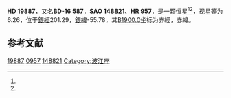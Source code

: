 {{Starbox begin
| name = HD 19887
}}
{{Starbox observe
| epoch = [[J2000.0|J2000.0]]
| constell = {{星座名待查}}<ref name=SIMBAD>{{cite web
 | url=http://simbad.u-strasbg.fr/simbad/sim-id?Ident=HR+957
 | title =Pulsating variable Star
 | publisher=Centre de Données astronomiques de Strasbourg
 | work=SIMBAD
 | accessdate=2012-07-13}}</ref><ref name=DATA>{{cite web
 | url=http://vizier.u-strasbg.fr/viz-bin/VizieR-5?-out.add=.&-source=5050&-corr=PK=HR&-out.max=9999&HR=957
 | title=VizieR Detailed Page
 | accessdate=2012-07-13
 | archive-date=2019-02-16
 | archive-url=https://web.archive.org/web/20190216095846/http://vizier.u-strasbg.fr/viz-bin/VizieR-5?-out.add=.&-source=5050&-corr=PK=HR&-out.max=9999&HR=957
 | dead-url=no
 }}</ref>
| 星官 = 
| ra = {{RA|3|11|16.8}}<ref name=SIMBAD /><ref name=DATA />
| dec = {{DEC|-16|1|31}}<ref name=SIMBAD /><ref name=DATA />
| appmag_v = 6.26<ref name=SIMBAD /><ref name=DATA />
}}
{{Starbox character
| class = K0<ref name=SIMBAD /><ref name=DATA />
| b-v = 1.2<ref name=SIMBAD /><ref name=DATA />
| u-b = 1.27<ref name=SIMBAD /><ref name=DATA />
| r-i = <ref name=SIMBAD /><ref name=DATA />
| variable = 
}}
{{Starbox astrometry
| radial_v = 1.27
| prop_mo_ra = -15
| parallax = 
| p_error = 
}}
{{Starbox catalog
| names =BD-16 587，[[SAO星表|SAO]] 148821，[[HD星表|HD]] 19887，[[HR星表|HR]] 957}}
{{Starbox reference |Simbad=HR+957}}
{{Starbox end}}

'''HD 19887'''，又名'''BD-16 587'''，'''SAO 148821'''、'''HR 957'''，是一颗恒星<ref name=SIMBAD /><ref name=DATA />，视星等为6.26，位于[[銀道座標系|銀經]]201.29，[[銀道座標系|銀緯]]-55.78，其[[B1900.0|B1900.0]]坐标为赤經{{RA|3|6|38}}，赤緯{{DEC|-16|-55.78|10}}。

== 参考文献 ==
{{reflist}}

{{star-stub}}

[[Category:HD和HDE天體|19887]]
[[Category:HR天體|0957]]
[[Category:SAO天體|148821]]
[[Category:波江座|Category:波江座]]